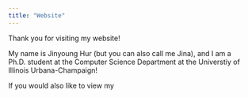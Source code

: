 ```yaml
---
title: "Website"
---
```

Thank you for visiting my website!

My name is Jinyoung Hur (but you can also call me Jina), and I am a Ph.D. student at the Computer Science Department at the Universtiy of Illinois Urbana-Champaign!

If you would also like to view my 